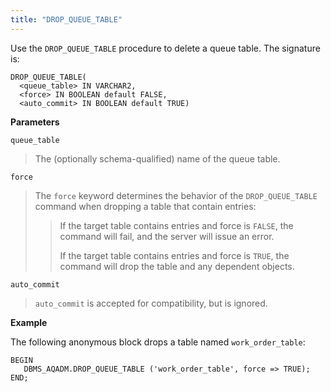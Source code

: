 ```yaml
---
title: "DROP_QUEUE_TABLE"
---
```




Use the `DROP_QUEUE_TABLE` procedure to delete a queue table. The signature is:

    DROP_QUEUE_TABLE(
      <queue_table> IN VARCHAR2,
      <force> IN BOOLEAN default FALSE,
      <auto_commit> IN BOOLEAN default TRUE)

**Parameters**

`queue_table`

> The (optionally schema-qualified) name of the queue table.

`force`

> The `force` keyword determines the behavior of the `DROP_QUEUE_TABLE` command when dropping a table that contain entries:
>
> > If the target table contains entries and force is `FALSE`, the command will fail, and the server will issue an error.
> >
> > If the target table contains entries and force is `TRUE`, the command will drop the table and any dependent objects.

`auto_commit`

> `auto_commit` is accepted for compatibility, but is ignored.

**Example**

The following anonymous block drops a table named `work_order_table`:

    BEGIN
       DBMS_AQADM.DROP_QUEUE_TABLE ('work_order_table', force => TRUE);
    END;
